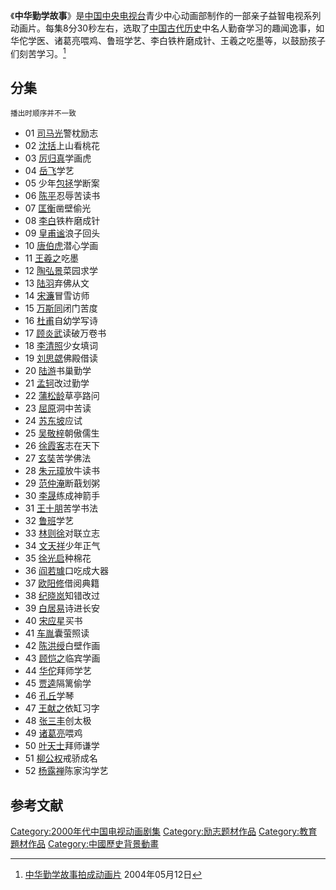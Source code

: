 {{non-free|time=2013-04-05T08:39:13+00:00}}
{{电视节目信息框
| 名稱 =中华勤学故事
| 原名 = 
| 圖片 = 
| 圖說 = 
| 分類 =亲子、益智、动漫
| 原創者 =
| 編劇 = 吴厚信、杨春华、袁志勇、于洪洋、张希、杜英哲、梁丽华、胡悦、陈勇、郭威
| 導演 = 邵建明、林俏、魏星、朱虹
| 演出 =
| 配音 = 白玉林、田二喜、孙佳禾
| 旁白 = 
| 主題曲 =
| 片尾曲 =
| 作曲 = 
| 國家 = {{CHN}}
| 語言 = [[普通话|普通话]]
| 季數 = 
| 集數 =52集
| 每集列表 = 
| 製片人 =
| 執行製片 = 
| 制作公司 =[[中国中央电视台|中国中央电视台]]青少中心动画部
| 拍攝地 =
| 攝像 = 
| 每集長 = 8分30秒
| 頻道 =
| 電視網 =[[中国中央电视台综合频道|CCTV-1]]
| 視頻制式 =
| 音頻制式 = 
| 開始 =2004年5月10日
| 結束 =
| 先於 =
| 後於 = 
| 相關劇集 = 
| 官方網站 =
}}
《'''中华勤学故事'''》是[[中国中央电视台|中国中央电视台]]青少中心动画部制作的一部亲子益智电视系列动画片。每集8分30秒左右，选取了[[中国历史|中国古代历史]]中名人勤奋学习的趣闻逸事，如华佗学医、诸葛亮喂鸡、鲁班学艺、李白铁杵磨成针、王羲之吃墨等，以鼓励孩子们刻苦学习。<ref>[http://sichuandaily.scol.com.cn/2004/05/12/2004051220906444.848.htm 中华勤学故事拍成动画片] {{Wayback|url=http://sichuandaily.scol.com.cn/2004/05/12/2004051220906444.848.htm |date=20160304223001 }}2004年05月12日</ref>

== 分集 ==
<small>播出时顺序并不一致</small>

* 01 [[司马光|司马光]]警枕励志
* 02 [[沈括|沈括]]上山看桃花
* 03 [[厉归真|厉归真]]学画虎
* 04 [[岳飞|岳飞]]学艺
* 05 少年[[包拯|包拯]]学断案
* 06 [[陈平|陈平]]忍辱苦读书
* 07 [[匡衡|匡衡]]凿壁偷光
* 08 [[李白|李白]]铁杵磨成针
* 09 [[皇甫谧|皇甫谧]]浪子回头
* 10 [[唐伯虎|唐伯虎]]潜心学画
* 11 [[王羲之|王羲之]]吃墨
* 12 [[陶弘景|陶弘景]]菜园求学
* 13 [[陆羽|陆羽]]弃佛从文
* 14 [[宋濂|宋濂]]冒雪访师
* 15 [[万斯同|万斯同]]闭门苦度
* 16 [[杜甫|杜甫]]自幼学写诗
* 17 [[顾炎武|顾炎武]]读破万卷书
* 18 [[李清照|李清照]]少女填词
* 19 [[刘勰|刘思勰]]佛殿借读
* 20 [[陆游|陆游]]书巢勤学
* 21 [[孟轲|孟轲]]改过勤学
* 22 [[蒲松龄|蒲松龄]]草亭路问
* 23 [[屈原|屈原]]洞中苦读
* 24 [[苏东坡|苏东坡]]应试
* 25 [[吴敬梓|吴敬梓]]朝傲儒生
* 26 [[徐霞客|徐霞客]]志在天下
* 27 [[玄奘|玄奘]]苦学佛法
* 28 [[朱元璋|朱元璋]]放牛读书
* 29 [[范仲淹|范仲淹]]断蕺划粥
* 30 [[李晟|李晟]]练成神箭手
* 31 [[王十朋|王十朋]]苦学书法
* 32 [[鲁班|鲁班]]学艺
* 33 [[林则徐|林则徐]]对联立志
* 34 [[文天祥|文天祥]]少年正气
* 35 [[徐光启|徐光启]]种棉花
* 36 [[阎若璩|阎若璩]]口吃成大器
* 37 [[欧阳修|欧阳修]]借阅典籍
* 38 [[纪晓岚|纪晓岚]]知错改过
* 39 [[白居易|白居易]]诗进长安
* 40 [[宋应星|宋应星]]买书
* 41 [[车胤|车胤]]囊萤照读
* 42 [[陈洪绶|陈洪绶]]白壁作画
* 43 [[顾恺之|顾恺之]]临宾学画
* 44 [[华佗|华佗]]拜师学艺
* 45 [[贾逵|贾逵]]隔篱偷学
* 46 [[孔丘|孔丘]]学琴
* 47 [[王献之|王献之]]依缸习字
* 48 [[张三丰|张三丰]]创太极
* 49 [[诸葛亮|诸葛亮]]喂鸡
* 50 [[叶天士|叶天士]]拜师谦学
* 51 [[柳公权|柳公权]]戒骄成名
* 52 [[杨露禅|杨露禅]]陈家沟学艺

== 参考文献 ==
{{reflist}}

[[Category:2000年代中国电视动画剧集|Category:2000年代中国电视动画剧集]]
[[Category:励志题材作品|Category:励志题材作品]]
[[Category:教育題材作品|Category:教育題材作品]]
[[Category:中國歷史背景動畫|Category:中國歷史背景動畫]]